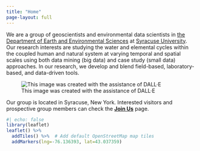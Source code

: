 ```yaml
---
title: "Home"
page-layout: full
---
```


We are a group of geoscientists and environmental data scientists in [the Department of Earth and Environmental Sciences](https://artsandsciences.syracuse.edu/earth-sciences-department/){target="_blank"} at [Syracuse University](https://www.syracuse.edu){target="_blank"}. Our research interests are studying the water and elemental cycles within the coupled human and natural system at varying temporal and spatial scales using both data mining (big data) and case study (small data) approaches. In our research, we develop and blend field-based, laboratory-based, and data-driven tools.

![This image was created with the assistance of DALL·E](assets/artworks/wen-research-group.jpeg)

Our group is located in Syracuse, New York. Interested visitors and prospective group members can check the [**Join Us**](/joinus.qmd){target="_blank"} page.

```r
#| echo: false
library(leaflet)
leaflet() %>%
  addTiles() %>%  # Add default OpenStreetMap map tiles
  addMarkers(lng=-76.136393, lat=43.037359)
```